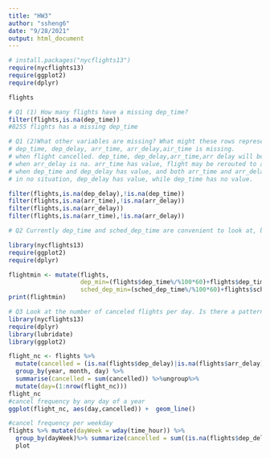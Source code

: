 ```yaml
---
title: "HW3"
author: "ssheng6"
date: "9/28/2021"
output: html_document
---
```


```r
# install.packages("nycflights13")
require(nycflights13)
require(ggplot2)
require(dplyr)

flights

# Q1 (1) How many flights have a missing dep_time? 
filter(flights,is.na(dep_time)) 
#8255 flights has a missing dep_time 

# Q1 (2)What other variables are missing? What might these rows represent?
# dep_time, dep_delay, arr_time, arr_delay,air_time is missing. 
# when flight cancelled. dep_time, dep_delay,arr_time,arr delay will be all missing
# when arr_delay is na. arr_time has value, flight may be rerouted to another airport.
# when dep_time and dep_delay has value, and both arr_time and arr_delay is na, flight may be missing. or data has missing information. 
# in no situation, dep_delay has value, while dep_time has no value. 

filter(flights,is.na(dep_delay),!is.na(dep_time))
filter(flights,is.na(arr_time),!is.na(arr_delay))
filter(flights,is.na(arr_delay))
filter(flights,is.na(arr_time),!is.na(arr_delay))
```

```r

# Q2 Currently dep_time and sched_dep_time are convenient to look at, but hard to compute with because they’re not really continuous numbers. Convert them to a more convenient representation of number of minutes since midnight.

library(nycflights13)
require(ggplot2)
require(dplyr)

flightmin <- mutate(flights,
                    dep_min=(flights$dep_time%/%100*60)+flights$dep_time%%100,
                    sched_dep_min=(sched_dep_time%/%100*60)+flights$sched_dep_time%%100)
print(flightmin)


```

```r
# Q3 Look at the number of canceled flights per day. Is there a pattern? Is the proportion of canceled flights related to the average delay? Use multiple dyplr operations, all on one line, concluding with ggplot(aes(x= ,y=)) + geom_point()
library(nycflights13)
require(dplyr)
library(lubridate) 
library(ggplot2)

flight_nc <- flights %>% 
  mutate(cancelled = (is.na(flights$dep_delay)|is.na(flights$arr_delay)))%>%
  group_by(year, month, day) %>%
  summarise(cancelled = sum(cancelled)) %>%ungroup%>%
  mutate(day=(1:nrow(flight_nc)))
flight_nc
#cancel frequency by any day of a year
ggplot(flight_nc, aes(day,cancelled)) +  geom_line()

#cancel frequency per weekday
flights %>% mutate(dayWeek = wday(time_hour)) %>% 
  group_by(dayWeek)%>% summarize(cancelled = sum((is.na(flights$dep_delay)|is.na(flights$arr_delay)))) %>% 
  plot

```


